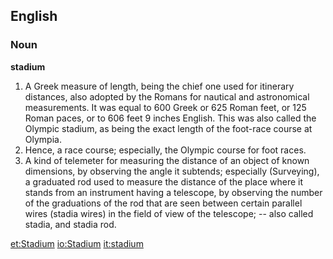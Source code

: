 ==English==

===Noun===

'''stadium'''

#A Greek measure of length, being the chief one used for itinerary distances, also adopted by the Romans for nautical and astronomical measurements. It was equal to 600 Greek or 625 Roman feet, or 125 Roman paces, or to 606 feet 9 inches English. This was also called the Olympic stadium, as being the exact length of the foot-race course at Olympia.
#Hence, a race course; especially, the Olympic course for foot races.
#A kind of telemeter for measuring the distance of an object of known dimensions, by observing the angle it subtends; especially (Surveying), a graduated rod used to measure the distance of the place where it stands from an instrument having a telescope, by observing the number of the graduations of the rod that are seen between certain parallel wires (stadia wires) in the field of view of the telescope; -- also called stadia, and stadia rod.

[[et:Stadium]]
[[io:Stadium]]
[[it:stadium]]